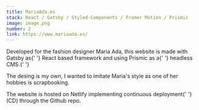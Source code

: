 ```yaml
---
title: MariaAda.es
stack: React / Gatsby / Styled-Components / Framer Motion / Prismic
image: image.png
number: 2
link: https://www.mariaada.es/
---
```


<ModalText>
  <p>
    Developed for the fashion designer Maria Ada, this website is made with <span>Gatsby</span> as{' '}
    <span>React</span> based framework and using <span>Prismic</span> as a{' '}
    <span>headless CMS.</span>{' '}
  </p>
  <p>
    The desing is my own, I wanted to imitate Maria's style as one of her hobbies is scrapbooking.
  </p>
  <p>
    The website is hosted on <span>Netlify</span> implementing <span>continuous deployment</span>{' '}
    (CD) through the Github repo.
  </p>
</ModalText>
